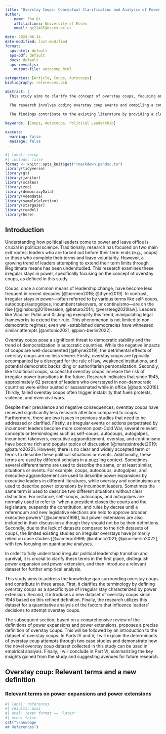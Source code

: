 ```yaml
---
title: "Overstay Coups: Conceptual Clarification and Analysis of Power Extensions by Incumbent Leaders"
author:
  - name: Zhu Qi
    affiliations: University of Essex
    email: qz21485@essex.ac.uk

date: 2024-06-14
date-modified: last-modified
format:
  aps-html: default
  aps-pdf: default
  docx: default
  aps-revealjs:
    output-file: autocoup.html

categories: [Article, Coups, Autocoups]
bibliography: references.bib

abstract: |
  This study aims to clarify the concept of overstay coups, focusing on power extensions by incumbent leaders. By distinguishing overstay coups from the broader, more ambiguous concepts of self-coups or autocoups, which encompass both executive power aggrandizement and power extension, this research introduces a refined understanding of these specific political events.

  The research involves coding overstay coup events and compiling a comprehensive dataset covering the period from 1945 to the present. Using this dataset, two detailed case studies provide qualitative insights into the dynamics and outcomes of overstay coups. Additionally, a regression analysis identifies the determinants of overstay coup attempts, shedding light on the factors that influence incumbents' decisions to extend their power illegitimately.

  The findings contribute to the existing literature by providing a clearer conceptual framework and empirical evidence on overstay coups. This research enhances our understanding of the mechanisms and motivations behind power extensions by incumbent leaders, and it examines the implications for democratic resilience, democratic backsliding, democratic breakdown, personalization of power, and autocratic deterioration. The insights gained from this study inform policy and theoretical discussions on political stability and the challenges facing contemporary democracies.
  
keywords: [Coups, Autocoups, Political Leadership]

execute:
  warning: false
  message: false
---
```


```r
#| label: setup
#| include: false
format <- knitr::opts_knit$get("rmarkdown.pandoc.to")
library(tidyverse)
library(gt)
library(janitor)
library(scales)
library(zoo)
library(democracyData)
library(vdemdata)
library(sampleSelection)
library(stargazer)
library(readxl)
library(here)
```

## Introduction

Understanding how political leaders come to power and leave office is crucial in
political science. Traditionally, research has focused on two main exit routes:
leaders who are forced out before their term ends (e.g., coups) or those who
complete their terms and leave voluntarily. However, a growing trend of leaders
attempting to extend their term limits through illegitimate means has been
understudied. This research examines these irregular stays in power, specifically
focusing on the concept of overstay coups, as defined in this study.

Coups, once a common means of leadership change, have become less frequent in
recent decades [@bermeo2016; @thyne2019]. In contrast, irregular stays in
power—often referred to by various terms like self-coups, autocoups/autogolpes,
incumbent takeovers, or continuismo—are on the rise [@ginsburg2010evasion;
@baturo2014; @versteeg2020law]. Leaders like Vladimir Putin and Xi Jinping
exemplify this trend, manipulating legal frameworks to extend their rule. This
phenomenon is not limited to non-democratic regimes; even well-established
democracies have witnessed similar attempts [@antonio2021; @pion-berlin2022].

Overstay coups pose a significant threat to democratic stability and the trend of
democratization in autocratic countries. While the negative impacts of coups are
well-documented [@thyne2019], the detrimental effects of overstay coups are no
less severe. Firstly, overstay coups are typically accompanied by a disregard for
the rule of law, weakened institutions, and potential democratic backsliding or
authoritarian personalization. Secondly, like traditional coups, successful
overstay coups increase the risk of irregular power transitions in the future.
Research indicates that since 1945, approximately 62 percent of leaders who
overstayed in non-democratic countries were either ousted or assassinated while
in office [@baturo2019]. Thirdly, failed overstay coups often trigger instability
that fuels protests, violence, and even civil wars.

Despite their prevalence and negative consequences, overstay coups have received
significantly less research attention compared to coups. Furthermore, there are
two issues in previous studies that need to be addressed or clarified. Firstly,
as irregular events or actions perpetrated by incumbent leaders become more
common post-Cold War, several relevant concepts or terminologies such as
self-coups, autocoups, autogolpes, incumbent takeovers, executive aggrandizement,
overstay, and continuismo have become rich and popular topics of discussion
[@marsteintredet2019; @baturo2022]. However, there is no clear and widely
accepted term or terms to describe these political situations or events.
Additionally, these terms are used by different scholars in a puzzling context.
Sometimes, several different terms are used to describe the same, or at least
similar, situations or events. For example, coups, autocoups, autogolpes, and
executive aggrandizement are used to describe power expansions by executive
leaders in different literatures, while overstay and continuismo are used to
describe power extensions by incumbent leaders. Sometimes the same term is used
to describe two different situations without clear distinction. For instance,
self-coups, autocoups, and autogolpes are normally used to refer to "when a
president closes the courts and the legislature, suspends the constitution, and
rules by decree until a referendum and new legislative elections are held to
approve broader executive powers" [@cameron1998], but power extensions are also
included in their discussion although they should not be by their definitions.
Secondly, due to the lack of datasets compared to the rich datasets of coups, the
limited existing studies on irregular overstays have primarily relied on case
studies [@cameron1998; @antonio2021; @pion-berlin2022], with few focusing on
quantitative analyses.

In order to fully understand irregular political leadership transition and
survival, it is crucial to clarify these terms in the first place, distinguish
power expansion and power extension, and then introduce a relevant dataset for
further empirical analysis.

This study aims to address the knowledge gap surrounding overstay coups and
contribute in three areas. First, it clarifies the terminology by defining
overstay coups as a specific type of irregular stay characterized by power
extension. Second, it introduces a new dataset of overstay coups since 1945 based
on this refined definition. Finally, the research utilizes this dataset for a
quantitative analysis of the factors that influence leaders' decisions to attempt
overstay coups.

The subsequent section, based on a comprehensive review of the definitions of
power expansions and power extensions, proposes a precise definition of overstay
coups. This will be followed by an introduction to the dataset of overstay coups.
In Parts IV and V, I will explain the determinants of overstay coup attempts
through two case studies and demonstrate how the novel overstay coup dataset
collected in this study can be used in empirical analysis. Finally, I will
conclude in Part VI, summarizing the key insights gained from the study and
suggesting avenues for future research.

## Overstay coup: Relevant terms and a new definition

### Relevant terms on power expansions and power extensions

```r
#| label: references
#| results: asis
#| eval: !expr format == "latex"
#| echo: false
cat("\\newpage
## References")
```
